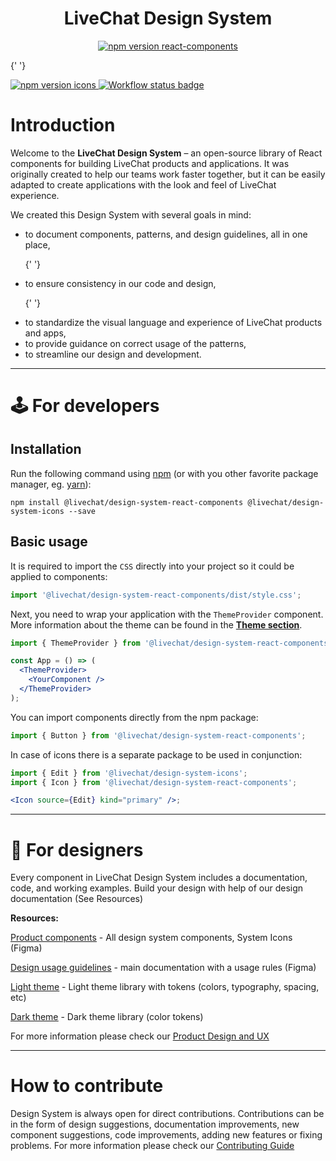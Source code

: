 
<Meta title="Documentation/Welcome" />

<h1 align="center">LiveChat Design System</h1>

<p align="center">
  <a href="https://www.npmjs.com/@livechat/design-system-react-components">
    <img alt="npm version react-components" src="https://img.shields.io/npm/v/@livechat/design-system-react-components.svg?label=react-components" />
  </a>

{' '}

<a href="https://www.npmjs.com/@livechat/design-system-icons">
  <img
    alt="npm version icons"
    src="https://img.shields.io/npm/v/@livechat/design-system-icons.svg?label=icons"
  />
</a>

  <a href="https://github.com/livechat/design-system/actions/workflows/tests.yml">
    <img src="https://github.com/livechat/design-system/actions/workflows/tests.yml/badge.svg" alt="Workflow status badge" loading="lazy" />
  </a>
</p>

# Introduction

Welcome to the <b>LiveChat Design System</b> – an open-source library of React components for building LiveChat products and applications. It was originally created to help our teams work faster together, but it can be easily adapted to create applications with the look and feel of LiveChat experience.<br />

We created this Design System with several goals in mind:

<ul>
  <li>
    to document components, patterns, and design guidelines, all in one place,
  </li>

{' '}

<li>to ensure consistency in our code and design,</li>

{' '}

<li>
  to standardize the visual language and experience of LiveChat products and
  apps,
</li>

  <li>to provide guidance on correct usage of the patterns,</li>
  <li>to streamline our design and development.</li>
</ul>

<hr />

# 🕹️ For developers

## Installation

Run the following command using [npm](https://www.npmjs.com/) (or with you other favorite package manager, eg. [yarn](https://yarnpkg.com/)):

```
npm install @livechat/design-system-react-components @livechat/design-system-icons --save
```

## Basic usage

It is required to import the `CSS` directly into your project so it could be applied to components:

```js
import '@livechat/design-system-react-components/dist/style.css';
```

Next, you need to wrap your application with the `ThemeProvider` component. <br/>
More information about the theme can be found in the **[Theme section](/docs/foundations-theme--docs)**.

```jsx
import { ThemeProvider } from '@livechat/design-system-react-components';

const App = () => (
  <ThemeProvider>
    <YourComponent />
  </ThemeProvider>
);
```

You can import components directly from the npm package:

```jsx
import { Button } from '@livechat/design-system-react-components';
```

In case of icons there is a separate package to be used in conjunction:

```jsx
import { Edit } from '@livechat/design-system-icons';
import { Icon } from '@livechat/design-system-react-components';

<Icon source={Edit} kind="primary" />;
```

<hr />

# 🎨 For designers

Every component in LiveChat Design System includes a documentation, code, and working examples. Build your design with help of our design documentation (See Resources)

<b>Resources:</b>

[<ins>Product components</ins>](https://www.figma.com/file/9FDwjR8lYvincseDkKypC4/Component-Documentations?type=design&node-id=15264-100505&mode=design&t=C8l69JQSQPjmAIon-4) - All design system components, System Icons (Figma)

[<ins>Design usage guidelines</ins>](https://www.figma.com/file/9FDwjR8lYvincseDkKypC4/Component-Documentations?type=design&node-id=69-27852&mode=design&t=C8l69JQSQPjmAIon-0) - main documentation with a usage rules (Figma)

[<ins>Light theme</ins>](https://www.figma.com/file/9FDwjR8lYvincseDkKypC4/Component-Documentations?type=design&node-id=15264-100505&mode=design&t=wlWE8ufe3eA3zj0n-4) - Light theme library with tokens (colors, typography, spacing, etc)

[<ins>Dark theme</ins>](https://www.figma.com/file/9FDwjR8lYvincseDkKypC4/Component-Documentations?type=design&node-id=15264-100505&mode=design&t=wlWE8ufe3eA3zj0n-4) - Dark theme library (color tokens)

For more information please check our [Product Design and UX](https://www.figma.com/file/9FDwjR8lYvincseDkKypC4/Component-Documentations?type=design&node-id=15264-100505&mode=design&t=wlWE8ufe3eA3zj0n-4)

<hr />

# How to contribute

Design System is always open for direct contributions. Contributions can be in the form of design suggestions, documentation improvements, new component suggestions, code improvements, adding new features or fixing problems.
For more information please check our [Contributing Guide](/docs/documentation-contribution--docs)
